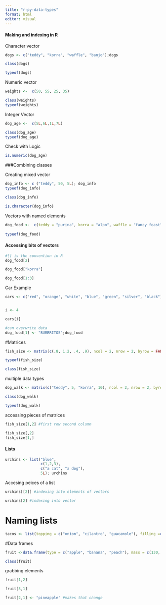 ```yaml
---
title: "r-py-data-types"
format: html
editor: visual
---
```


#### Making and indexing in R
Character vector
```r

dogs <- c("teddy", "korra", "waffle", "banjo");dogs

class(dogs)

typeof(dogs)
```

Numeric vector
```r
weights <-  c(50, 55, 25, 35)

class(weights)
typeof(weights)
```

Integer Vector

```r
dog_age <-  c(5L,6L,1L,7L)

class(dog_age)
typeof(dog_age)
```
Check with Logic
```r
is.numeric(dog_age)
```

###Combining classes 

Creating mixed vector 

```r
dog_info <- c ("teddy", 50, 5L); dog_info
typeof(dog_info)

class(dog_info)

is.character(dog_info)

```
Vectors with named elements

```r
dog_food <-  c(teddy = "purina", korra = "alpo", waffle = "fancy feast", banjo = "blue diamond"); dog_food
 
typeof(dog_food)


```

#### Accessing bits of vectors

```r
#[] is the convention in R
dog_food[2]

dog_food["korra"]

dog_food[1:3]
```

Car Example

```r
cars <- c("red", "orange", "white", "blue", "green", "silver", "black")


i <- 4

cars[i]

#can overwrite data
dog_food[1] <- "BURRRITOS";dog_food
``` 

#Matrices

```r
fish_size <- matrix(c(.8, 1.2, .4, .9), ncol = 2, nrow = 2, byrow = FALSE);fish_size

typeof(fish_size)

class(fish_size)
```

multiple data types

```r
dog_walk <- matrix(c("teddy", 5, "korra", 10), ncol = 2, nrow = 2, byrow = FALSE); dog_walk

class(dog_walk)

typeof(dog_walk)
```

accessing pieces of matrices

```r
fish_size[1,2] #first row second column

fish_size[,2]
fish_size[1,]
```

#### Lists

```r
urchins <- list("blue",
                c(1,2,3),
                c("a cat", "a dog"),
                5L); urchins
```

Accesing peices of a list

```r
urchins[[2]] #indexing into elements of vectors

urchins[2] #indexing into vector

```

# Naming lists

```r
tacos <- list(topping = c("onion", "cilantro", "guacamole"), filling =c ("beans", "meat", "veggie"), practice = c(6.75, 8.25, 9.50))


```

#Data frames
```r
fruit <-data.frame(type = c("apple", "banana", "peach"), mass = c(130, 195, 150))

class(fruit)
```

grabbing elements

```r
fruit[1,2]

fruit[3,1]

fruit[2,1] <- "pineapple" #makes that change
```

